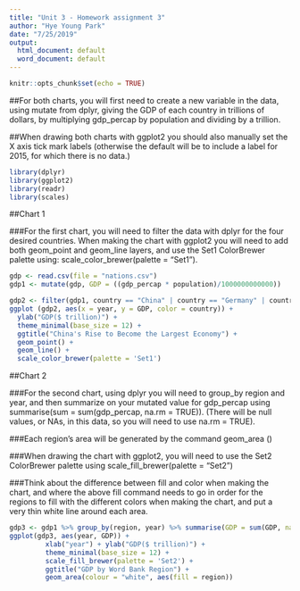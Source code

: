 ---
title: "Unit 3 - Homework assignment 3"
author: "Hye Young Park"
date: "7/25/2019"
output:
  html_document: default
  word_document: default
---
```{r setup, include=FALSE}
knitr::opts_chunk$set(echo = TRUE)
```
##For both charts, you will first need to create a new variable in the data, using mutate from dplyr, giving the GDP of each country in trillions of dollars, by multiplying gdp_percap by population and dividing by a trillion.

##When drawing both charts with ggplot2 you should also manually set the X axis tick mark labels (otherwise the default will be to include a label for 2015, for which there is no data.)

```{r}
library(dplyr)
library(ggplot2)
library(readr)
library(scales)
```

##Chart 1

###For the first chart, you will need to filter the data with dplyr for the four desired countries. When making the chart with ggplot2 you will need to add both geom_point and geom_line layers, and use the Set1 ColorBrewer  palette  using:   scale_color_brewer(palette = "Set1").
```{r}
gdp <- read.csv(file = "nations.csv")
gdp1 <- mutate(gdp, GDP = ((gdp_percap * population)/1000000000000))
```

```{r}
gdp2 <- filter(gdp1, country == "China" | country == "Germany" | country == "Japan" | country == "United States")
ggplot (gdp2, aes(x = year, y = GDP, color = country)) +
  ylab("GDP($ trillion)") +
  theme_minimal(base_size = 12) +
  ggtitle("China's Rise to Become the Largest Economy") +
  geom_point() +
  geom_line() +
  scale_color_brewer(palette = 'Set1')
```

##Chart 2

###For the second chart, using dplyr you will need to group_by region and   year, and then summarize on your mutated value for gdp_percap using summarise(sum = sum(gdp_percap, na.rm = TRUE)). (There will be null values, or NAs, in this data, so you will need to use na.rm = TRUE).

###Each region’s area will be generated by the command geom_area ()

###When drawing the chart with ggplot2, you will need to use the Set2 ColorBrewer palette using   scale_fill_brewer(palette = "Set2")

###Think about the difference between fill and color when making the chart, and where the above fill command needs to go in order for the regions to fill with the different colors when making the chart, and put a very thin white line around each area.

```{r}
gdp3 <- gdp1 %>% group_by(region, year) %>% summarise(GDP = sum(GDP, na.rm = TRUE))
ggplot(gdp3, aes(year, GDP)) +
         xlab("year") + ylab("GDP($ trillion)") +
         theme_minimal(base_size = 12) +
         scale_fill_brewer(palette = 'Set2') +
         ggtitle("GDP by Word Bank Region") +
         geom_area(colour = "white", aes(fill = region))
```

